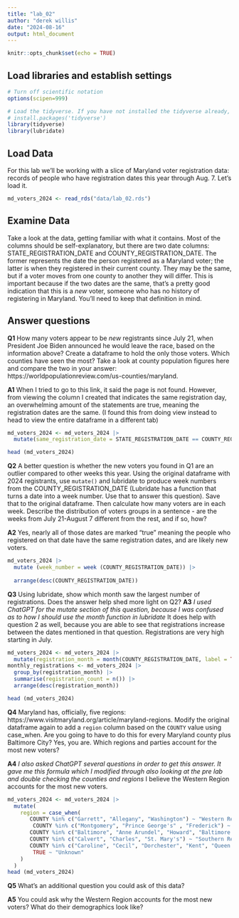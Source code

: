 ```yaml
---
title: "lab_02"
author: "derek willis"
date: "2024-08-16"
output: html_document
---
```


```r
knitr::opts_chunk$set(echo = TRUE)
```

## Load libraries and establish settings

```r
# Turn off scientific notation
options(scipen=999)

# Load the tidyverse. If you have not installed the tidyverse already, remove the # from the next line and run it first.  
# install.packages('tidyverse')
library(tidyverse)
library(lubridate)
```

## Load Data

For this lab we'll be working with a slice of Maryland voter registration data: records of people who have registration dates this year through Aug. 7. Let's load it.

```r
md_voters_2024 <- read_rds("data/lab_02.rds")
```

## Examine Data

Take a look at the data, getting familiar with what it contains. Most of the columns should be self-explanatory, but there are two date columns: STATE_REGISTRATION_DATE and COUNTY_REGISTRATION_DATE. The former represents the date the person registered as a Maryland voter; the latter is when they registered in their current county. They may be the same, but if a voter moves from one county to another they will differ. This is important because if the two dates are the same, that's a pretty good indication that this is a *new* voter, someone who has no history of registering in Maryland. You'll need to keep that definition in mind.

## Answer questions

**Q1** How many voters appear to be *new* registrants since July 21, when President Joe Biden announced he would leave the race, based on the information above? Create a dataframe to hold the only those voters. Which counties have seen the most? Take a look at county population figures here and compare the two in your answer: https://worldpopulationreview.com/us-counties/maryland.

**A1** When I tried to go to this link, it said the page is not found. However, from viewing the column I created that indicates the same registration day, an overwhelming amount of the statements are true, meaning the registration dates are the same. (I found this from doing view instead to head to view the entire dataframe in a different tab)

```r
md_voters_2024 <- md_voters_2024 |>
  mutate(same_registration_date = STATE_REGISTRATION_DATE == COUNTY_REGISTRATION_DATE)

head (md_voters_2024)
```

**Q2** A better question is whether the new voters you found in Q1 are an outlier compared to other weeks this year. Using the original dataframe with 2024 registrants, use `mutate()` and lubridate to produce week numbers from the COUNTY_REGISTRATION_DATE (Lubridate has a function that turns a date into a week number. Use that to answer this question). Save that to the original dataframe. Then calculate how many voters are in each week. Describe the distribution of voters groups in a sentence - are the weeks from July 21-August 7 different from the rest, and if so, how?

**A2** Yes, nearly all of those dates are marked "true" meaning the people who registered on that date have the same registration dates, and are likely new voters. 

```r
md_voters_2024 |>
  mutate (week_number = week (COUNTY_REGISTRATION_DATE)) |>
  
  arrange(desc(COUNTY_REGISTRATION_DATE))
```

**Q3** Using lubridate, show which month saw the largest number of registrations. Does the answer help shed more light on Q2? 
**A3**  *I used ChatGPT for the mutate section of this question, because I was confused as to how I should use the month function in lubridate* It does help with question 2 as well, because you are able to see that registrations increase between the dates mentioned in that question. Registrations are very high starting in July.

```r
md_voters_2024 <- md_voters_2024 |>
  mutate(registration_month = month(COUNTY_REGISTRATION_DATE, label = TRUE, abbr = TRUE))
monthly_registrations <- md_voters_2024 |>
  group_by(registration_month) |>
  summarise(registration_count = n()) |>
  arrange(desc(registration_month))

head (md_voters_2024)

```

**Q4** Maryland has, officially, five regions: https://www.visitmaryland.org/article/maryland-regions. Modify the original dataframe again to add a `region` column based on the `COUNTY` value using case_when. Are you going to have to do this for every Maryland county plus Baltimore City? Yes, you are. Which regions and parties account for the most new voters?

**A4** *I also asked ChatGPT several questions in order to get this answer. It gave me this formula which I modified through also looking at the pre lab and double checking the counties and regions* I believe the Western Region accounts for the most new voters.

```r
md_voters_2024 <- md_voters_2024 |>
  mutate(
    region = case_when(
       COUNTY %in% c("Garrett", "Allegany", "Washington") ~ "Western Region",
        COUNTY %in% c("Montgomery", "Prince George's" , "Frederick") ~ "Capital Region",
       COUNTY %in% c("Baltimore", "Anne Arundel", "Howard", "Baltimore City", "Harford County") ~ "Central Maryland",
       COUNTY %in% c("Calvert", "Charles", "St. Mary's") ~ "Southern Region",
       COUNTY %in% c("Caroline", "Cecil", "Dorchester", "Kent", "Queen Anne's", "Somerset", "Talbot", "Wicomico", "Worcester") ~ "Eastern Shore",
        TRUE ~ "Unknown"
    )
  )
head (md_voters_2024)

```

**Q5** What's an additional question you could ask of this data?

**A5** You could ask why the Western Region accounts for the most new voters? What do their demographics look like? 
